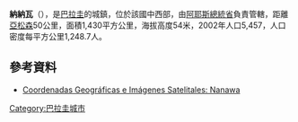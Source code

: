 '''納納瓦'''（{{lang-es|Nanawa}}），是[[巴拉圭|巴拉圭]]的城鎮，位於該國中西部，由[[阿耶斯總統省|阿耶斯總統省]]負責管轄，距離[[亞松森|亞松森]]50公里，面積1,430平方公里，海拔高度54米，2002年人口5,457，人口密度每平方公里1,248.7人。

==參考資料==
*[http://www.fallingrain.com/world/PA/16/Nanawa.html Coordenadas Geográficas e Imágenes Satelitales: Nanawa]

{{Paraguay-geo-stub}}
[[Category:巴拉圭城市|Category:巴拉圭城市]]